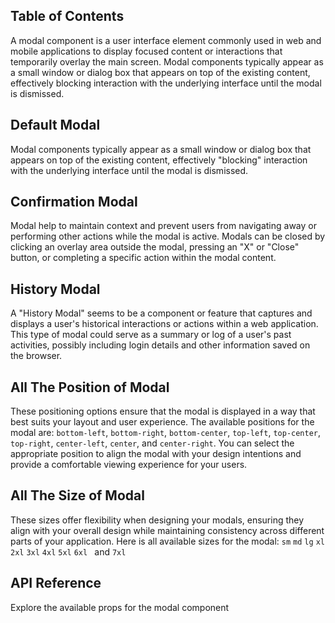 


## Table of Contents

A modal component is a user interface element commonly used in web and mobile applications to display focused content or interactions that temporarily overlay the main screen. Modal components typically appear as a small window or dialog box that appears on top of the existing content, effectively blocking interaction with the underlying interface until the modal is dismissed.

## Default Modal

Modal components typically appear as a small window or dialog box that appears on top of the existing content, effectively "blocking" interaction with the underlying interface until the modal is dismissed.

<CodePreview github="Modal" code={DefaultModalCode}>
  <DefaultModal />
</CodePreview>

## Confirmation Modal

Modal help to maintain context and prevent users from navigating away or performing other actions while the modal is active. Modals can be closed by clicking an overlay area outside the modal, pressing an "X" or "Close" button, or completing a specific action within the modal content.

<CodePreview github="Modal" code={ConfirmationModalCode}>
  <ConfirmationModal />
</CodePreview>

## History Modal

A "History Modal" seems to be a component or feature that captures and displays a user's historical interactions or actions within a web application. This type of modal could serve as a summary or log of a user's past activities, possibly including login details and other information saved on the browser.

<CodePreview github="Modal" code={HistoryModalCode}>
  <HistoryModal />
</CodePreview>

## All The Position of Modal

These positioning options ensure that the modal is displayed in a way that best suits your layout and user experience. The available positions for the modal are: `bottom-left`, `bottom-right`, `bottom-center`, `top-left`, `top-center`, `top-right`, `center-left`, `center`, and `center-right`. You can select the appropriate position to align the modal with your design intentions and provide a comfortable viewing experience for your users.

<CodePreview github="Modal" code={ModalPositionCode}>
  <ModalPosition />
</CodePreview>

## All The Size of Modal

These sizes offer flexibility when designing your modals, ensuring they align with your overall design while maintaining consistency across different parts of your application. Here is all available sizes for the modal:
`sm` `md` `lg` `xl` `2xl` `3xl` `4xl` `5xl` `6xl ` and `7xl`

<CodePreview github="Modal" code={SizesOfModalCode}>
  <SizesOfModal />
</CodePreview>

## API Reference

Explore the available props for the modal component

<ComponentApi data={modalApiData} />
